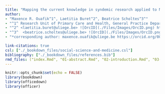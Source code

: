 ```yaml
---
title: "Mapping the current knowledge in syndemic research applied to Men who have Sex with Men : a Scoping Review"
author: 
- "Maxence R. Ouafik^1^, Laetitia Buret^2^, Beatrice Scholtes^3^"
- "^1^ Research Unit of Primary Care and Health, General Practice Department University of Liège, Liège, Belgium ; Quartier Hôpital B23 Avenue Hippocrate 13, 4000, Liège <maxence.ouafik@uliege.be> ![OrcID](./Files/Images/OrcID.png) https://orcid.org/0000-0002-9795-5721"
- "^2^ <laetitia.buret@uliege.be> ![OrcID](./Files/Images/OrcID.png) https://orcid.org/0000-0001-6039-9824"
- "^3^  <beatrice.scholtes@uliege.be> ![OrcID](./Files/Images/OrcID.png) https://orcid.org/0000-0001-5274-822X"
- "*corresponding author: maxence.ouafik@uliege.be https://orcid.org/0000-0002-9795-5721"

link-citations: true
csl: ["./_bookdown_files/social-science-and-medicine.csl"]
bibliography: ["./_bookdown_files/references.bib"]
rmd_files: ("index.Rmd", "01-abstract.Rmd", "02-introduction.Rmd", "03-methodology.Rmd", "04-results.Rmd", "05-discussion.Rmd", "06-conclusion.Rmd", "07-references.Rmd", "08-appendix.Rmd")
---
```


```r
knitr::opts_chunk$set(echo = FALSE)
library(bookdown)
library(officedown)
library(officer)
```
